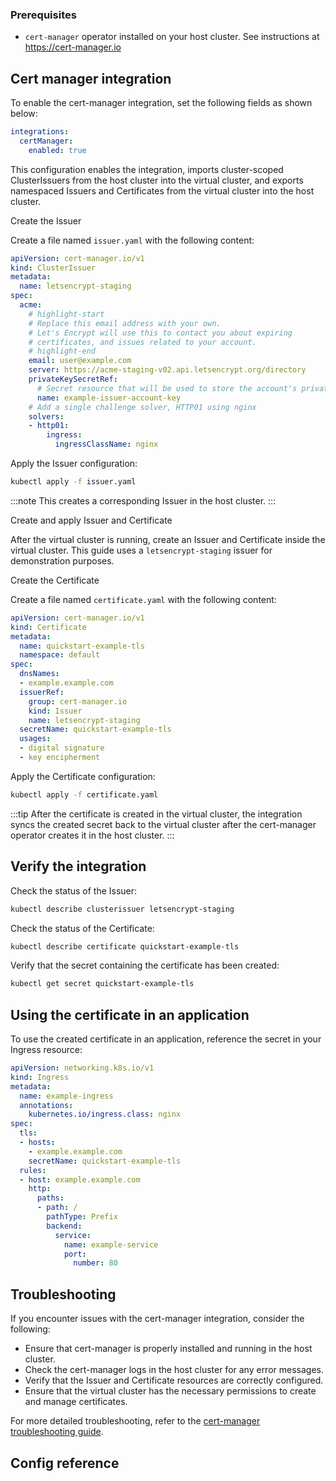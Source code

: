 





<ProAdmonition/>

### Prerequisites

<BasePrerequisites />

- `cert-manager` operator installed on your host cluster. See instructions at https://cert-manager.io

## Cert manager integration

To enable the cert-manager integration, set the following fields as shown below:


```yaml title="Enable cert-manager integration"
integrations:
  certManager:
    enabled: true
```

This configuration enables the integration, imports cluster-scoped ClusterIssuers from the host cluster into the virtual cluster, and exports namespaced Issuers and Certificates from the virtual cluster into the host cluster.

<Flow id="cert-manager-integration">
 <Step>

  Create the Issuer

Create a <Label>file</Label> named `issuer.yaml` with the following content:

```yaml title="ClusterIssuer configuration"
apiVersion: cert-manager.io/v1
kind: ClusterIssuer
metadata:
  name: letsencrypt-staging
spec:
  acme:
    # highlight-start
    # Replace this email address with your own.
    # Let's Encrypt will use this to contact you about expiring
    # certificates, and issues related to your account.
    # highlight-end
    email: user@example.com
    server: https://acme-staging-v02.api.letsencrypt.org/directory
    privateKeySecretRef:
      # Secret resource that will be used to store the account's private key.
      name: example-issuer-account-key
    # Add a single challenge solver, HTTP01 using nginx
    solvers:
    - http01:
        ingress:
          ingressClassName: nginx
```

</Step>
<Step>
Apply the Issuer configuration:

```bash title="Apply the Issuer configuration"
kubectl apply -f issuer.yaml
```
:::note
This creates a corresponding Issuer in the host cluster.
:::

</Step>
<Step>

Create and apply Issuer and Certificate

After the virtual cluster is running, create an Issuer and Certificate inside the virtual cluster. This guide uses a `letsencrypt-staging` issuer for demonstration purposes.

</Step>

<Step>
Create the Certificate

Create a file named `certificate.yaml` with the following content:

```yaml title="Certificate configuration"
apiVersion: cert-manager.io/v1
kind: Certificate
metadata:
  name: quickstart-example-tls
  namespace: default
spec:
  dnsNames:
  - example.example.com
  issuerRef:
    group: cert-manager.io
    kind: Issuer
    name: letsencrypt-staging
  secretName: quickstart-example-tls
  usages:
  - digital signature
  - key encipherment
```
</Step>
<Step>
Apply the Certificate configuration:

```bash title="Apply the Certificate configuration"
kubectl apply -f certificate.yaml
```

:::tip
After the certificate is created in the virtual cluster, the integration syncs the created secret back to the virtual cluster after the cert-manager operator creates it in the host cluster.
:::

</Step>
</Flow>

## Verify the integration

<Flow id="verify-integration">
  <Step>
Check the status of the Issuer:

   ```bash title="Check Issuer status"
   kubectl describe clusterissuer letsencrypt-staging
   ```
  </Step>

  <Step>
Check the status of the Certificate:

   ```bash title="Check Certificate status"
   kubectl describe certificate quickstart-example-tls
   ```
  </Step>
  <Step>
Verify that the secret containing the certificate has been created:

   ```bash title="Verify secret creation"
   kubectl get secret quickstart-example-tls
   ```
  </Step>
</Flow>


## Using the certificate in an application

To use the created certificate in an application, reference the secret in your Ingress resource:

```yaml title="Example Ingress using the certificate"
apiVersion: networking.k8s.io/v1
kind: Ingress
metadata:
  name: example-ingress
  annotations:
    kubernetes.io/ingress.class: nginx
spec:
  tls:
  - hosts:
    - example.example.com
    secretName: quickstart-example-tls
  rules:
  - host: example.example.com
    http:
      paths:
      - path: /
        pathType: Prefix
        backend:
          service:
            name: example-service
            port:
              number: 80
```

## Troubleshooting

If you encounter issues with the cert-manager integration, consider the following:

- Ensure that cert-manager is properly installed and running in the host cluster.
- Check the cert-manager logs in the host cluster for any error messages.
- Verify that the Issuer and Certificate resources are correctly configured.
- Ensure that the virtual cluster has the necessary permissions to create and manage certificates.

For more detailed troubleshooting, refer to the [cert-manager troubleshooting guide](https://cert-manager.io/docs/troubleshooting/).

## Config reference

<CertManagerPartial />
